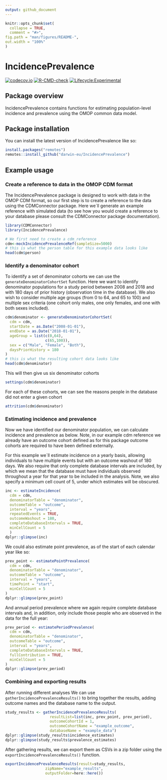 ```yaml
---
output: github_document
---
```


<!-- README.md is generated from README.Rmd. Please edit that file -->

```r
knitr::opts_chunk$set(
  collapse = TRUE,
  comment = "#>",
fig.path = "man/figures/README-",
out.width = "100%"
)
```

# IncidencePrevalence

<!-- badges: start -->
[![codecov.io](https://codecov.io/github/darwin-eu/IncidencePrevalence/coverage.svg?branch=main)](https://codecov.io/github/darwin-eu/IncidencePrevalence?branch=main)
[![R-CMD-check](https://github.com/darwin-eu/IncidencePrevalence/workflows/R-CMD-check/badge.svg)](https://github.com/darwin-eu/IncidencePrevalence/actions)
[![Lifecycle:Experimental](https://img.shields.io/badge/Lifecycle-Experimental-339999)](https://www.tidyverse.org/lifecycle/#experimental)
<!-- badges: end -->

## Package overview

IncidencePrevalence contains functions for estimating population-level incidence and prevalence using the OMOP common data model.  


## Package installation

You can install the latest version of IncidencePrevalence like so:

```r
install.packages("remotes")
remotes::install_github("darwin-eu/IncidencePrevalence")
```

## Example usage
### Create a reference to data in the OMOP CDM format 
The IncidencePrevalence package is designed to work with data in the OMOP CDM format, so our first step is to create a reference to the data using the CDMConnector package. Here we´ll generate an example reference with simulated data (to see how you would create a reference to your database please consult the CDMConnector package documentation).

```r
library(CDMConnector)
library(IncidencePrevalence)

# We first need to create a cdm_reference 
cdm<-mockIncidencePrevalenceRef(sampleSize=5000)
# this is what the person table for this example data looks like
head(cdm$person)
```

### Identify a denominator cohort
To identify a set of denominator cohorts we can use the `generateDenominatorCohortSet` function. Here we want to identify denominator populations for a study period between 2008 and 2018 and with 180 days of prior history (observation time in the database). We also wish to consider multiple age groups (from 0 to 64, and 65 to 100) and multiple sex criteria (one cohort only males, one only females, and one with both sexes included).  

```r
cdm$denominator <- generateDenominatorCohortSet(
  cdm = cdm,
  startDate = as.Date("2008-01-01"),
  endDate = as.Date("2018-01-01"),
  ageGroup = list(c(0,64),
                  c(65,100)),
  sex = c("Male", "Female", "Both"),
  daysPriorHistory = 180
)
# this is what the resulting cohort data looks like
head(cdm$denominator)
```

This will then give us six denominator cohorts
```r
settings(cdm$denominator)
```

For each of these cohorts, we can see the reasons people in the database did not enter a given cohort 
```r
attrition(cdm$denominator)
```

### Estimating incidence and prevalence
Now we have identified our denominator population, we can calculate incidence and prevalence as below. Note, in our example cdm reference we already have an outcome cohort defined as for this package outcome cohorts are required to have been defined externally.

For this example we´ll estimate incidence on a yearly basis, allowing individuals to have multiple events but with an outcome washout of 180 days. We also require that only complete database intervals are included, by which we mean that the database must have individuals observed throughout a year for that year to be included in the analysis. Note, we also specify a minimum cell count of 5, under which estimates will be obscured.

```r
inc <- estimateIncidence(
  cdm = cdm,
  denominatorTable = "denominator",
  outcomeTable = "outcome",
  interval = "years",
  repeatedEvents = TRUE,
  outcomeWashout = 180, 
  completeDatabaseIntervals = TRUE,
  minCellCount = 5
  )
dplyr::glimpse(inc)
```

We could also estimate point prevalence, as of the start of each calendar year like so:
```r
prev_point <- estimatePointPrevalence(
  cdm = cdm,
  denominatorTable = "denominator",
  outcomeTable = "outcome",
  interval = "years",
  timePoint = "start",
  minCellCount = 5
)
dplyr::glimpse(prev_point)
```

And annual period prevalence where we again require complete database intervals and, in addition, only include those people who are observed in the data for the full year:

```r
prev_period <- estimatePeriodPrevalence(
  cdm = cdm,
  denominatorTable = "denominator",
  outcomeTable = "outcome",
  interval = "years",
  completeDatabaseIntervals = TRUE, 
  fullContribution = TRUE,
  minCellCount = 5
)
dplyr::glimpse(prev_period)
```

### Combining and exporting results
After running different analyses We can use `gatherIncidencePrevalenceResults()` to bring together the results, adding outcome names and the database name to the output.
```r
study_results <- gatherIncidencePrevalenceResults(
                    resultList=list(inc, prev_point, prev_period),
                    outcomeCohortId = 1,
                    outcomeCohortName = "example_outcome",
                    databaseName = "example_data")
dplyr::glimpse(study_results$incidence_estimates)
dplyr::glimpse(study_results$prevalence_estimates)
```

After gathering results, we can export them as CSVs in a zip folder using the `exportIncidencePrevalenceResults()` function. 
```r
exportIncidencePrevalenceResults(result=study_results, 
                  zipName="example_results",
                  outputFolder=here::here()) 
```
